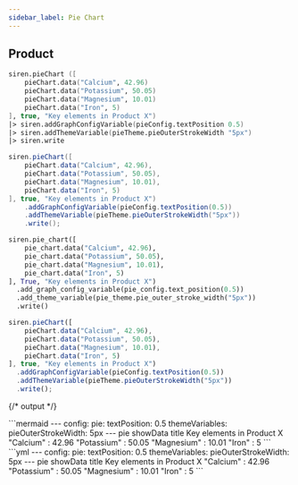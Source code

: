 ```yaml
---
sidebar_label: Pie Chart
---
```


## Product


<Tabs groupId="preferred-lang" queryString>
<TabItem value="fsharp" label="F#">

```fsharp
siren.pieChart ([
    pieChart.data("Calcium", 42.96)
    pieChart.data("Potassium", 50.05)
    pieChart.data("Magnesium", 10.01)
    pieChart.data("Iron", 5)
], true, "Key elements in Product X")
|> siren.addGraphConfigVariable(pieConfig.textPosition 0.5)
|> siren.addThemeVariable(pieTheme.pieOuterStrokeWidth "5px")
|> siren.write
```

</TabItem>
<TabItem value="csharp" label="C#">

```csharp
siren.pieChart([
    pieChart.data("Calcium", 42.96),
    pieChart.data("Potassium", 50.05),
    pieChart.data("Magnesium", 10.01),
    pieChart.data("Iron", 5)
], true, "Key elements in Product X")
    .addGraphConfigVariable(pieConfig.textPosition(0.5))
    .addThemeVariable(pieTheme.pieOuterStrokeWidth("5px"))
    .write();
```

</TabItem>
<TabItem value="py" label="Python">

```py
siren.pie_chart([
    pie_chart.data("Calcium", 42.96),
    pie_chart.data("Potassium", 50.05),
    pie_chart.data("Magnesium", 10.01),
    pie_chart.data("Iron", 5)
], True, "Key elements in Product X")
  .add_graph_config_variable(pie_config.text_position(0.5))
  .add_theme_variable(pie_theme.pie_outer_stroke_width("5px"))
  .write()
```

</TabItem>
<TabItem value="js" label="JavaScript">

```js
siren.pieChart([
    pieChart.data("Calcium", 42.96),
    pieChart.data("Potassium", 50.05),
    pieChart.data("Magnesium", 10.01),
    pieChart.data("Iron", 5)
], true, "Key elements in Product X")
  .addGraphConfigVariable(pieConfig.textPosition(0.5))
  .addThemeVariable(pieTheme.pieOuterStrokeWidth("5px"))
  .write();
```

</TabItem>
</Tabs>

{/* output */}

<Tabs>
<TabItem value="graph" label="Graph">
```mermaid
---
config:
    pie:
        textPosition: 0.5
    themeVariables:
        pieOuterStrokeWidth: 5px
---
pie showData title Key elements in Product X
    "Calcium" : 42.96
    "Potassium" : 50.05
    "Magnesium" : 10.01
    "Iron" : 5
```
</TabItem>
<TabItem value="output" label="Output">
```yml
---
config:
    pie:
        textPosition: 0.5
    themeVariables:
        pieOuterStrokeWidth: 5px
---
pie showData title Key elements in Product X
    "Calcium" : 42.96
    "Potassium" : 50.05
    "Magnesium" : 10.01
    "Iron" : 5
```
</TabItem>
</Tabs>